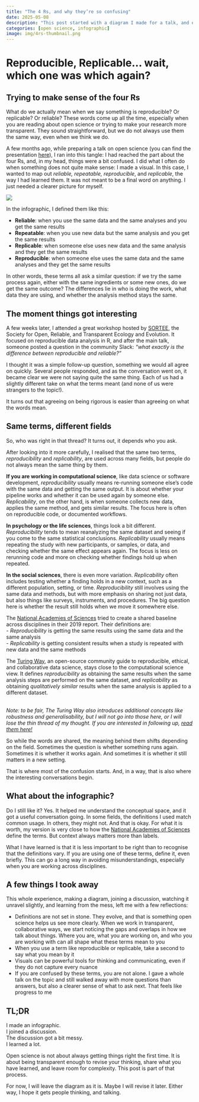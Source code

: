 ```yaml
---
title: "The 4 Rs, and why they’re so confusing"
date: 2025-05-08
description: "This post started with a diagram I made for a talk, and ended with a discussion that showed me just how slippery scientific terms can be."
categories: [open science, infographic]
image: img/4rs-thumbnail.png
---
```


# Reproducible, Replicable… wait, which one was which again?

## Trying to make sense of the four Rs

What do we actually mean when we say something is reproducible? Or replicable? Or reliable? These words come up all the time, especially when you are reading about open science or trying to make your research more transparent. They sound straightforward, but we do not always use them the same way, even when we think we do.

A few months ago, while preparing a talk on open science (you can find the presentation [here](https://cecibaldoni.quarto.pub/open-science---rado-seminar/openscience.html#/title)), I ran into this tangle: I had reached the part about the four Rs, and, in my head, things were a bit confused. I did what I often do when something does not quite make sense: I made a visual. In this case, I wanted to map out *reliable, repeatable, reproducible*, and *replicable*, the way I had learned them. It was not meant to be a final word on anything. I just needed a clearer picture for myself.

![](img/4rs.png)

In the infographic, I defined them like this:

- **Reliable**: when you use the same data and the same analyses and you get the same results  
- **Repeatable**: when you use new data but the same analysis and you get the same results  
- **Replicable**: when someone else uses new data and the same analysis and they get the same results  
- **Reproducible**: when someone else uses the same data and the same analyses and they get the same results  

In other words, these terms all ask a similar question: if we try the same process again, either with the same ingredients or some new ones, do we get the same outcome? The differences lie in who is doing the work, what data they are using, and whether the analysis method stays the same.

## The moment things got interesting

A few weeks later, I attended a great workshop hosted by [SORTEE](https://sortee.org/), the Society for Open, Reliable, and Transparent Ecology and Evolution. It focused on reproducible data analysis in R, and after the main talk, someone posted a question in the community Slack: *"what exactly is the difference between reproducible and reliable?"*

I thought it was a simple follow-up question, something we would all agree on quickly. Several people responded, and as the conversation went on, it became clear we were not saying quite the same thing. Each of us had a slightly different take on what the terms meant (and none of us were strangers to the topic!).

It turns out that agreeing on being rigorous is easier than agreeing on what the words mean.

## Same terms, different fields

So, who was right in that thread? It turns out, it depends who you ask.

After looking into it more carefully, I realised that the same two terms, *reproducibility* and *replicability*, are used across many fields, but people do not always mean the same thing by them.

**If you are working in computational science**, like data science or software development, *reproducibility* usually means re-running someone else's code with the same data and getting the same output. It is about whether your pipeline works and whether it can be used again by someone else. *Replicability*, on the other hand, is when someone collects new data, applies the same method, and gets similar results. The focus here is often on reproducible code, or documented workflows.

**In psychology or the life sciences**, things look a bit different. *Reproducibility* tends to mean reanalyzing the same dataset and seeing if you come to the same statistical conclusions. *Replicability* usually means repeating the study with new participants, or samples, or data, and checking whether the same effect appears again. The focus is less on rerunning code and more on checking whether findings hold up when repeated.

**In the social sciences**, there is even more variation. *Replicability* often includes testing whether a finding holds in a new context, such as a different population, setting, or time. *Reproducibility* still involves using the same data and methods, but with more emphasis on sharing not just data, but also things like surveys, instruments, and procedures. The big question here is whether the result still holds when we move it somewhere else.

The [National Academies of Sciences](https://nap.nationalacademies.org/catalog/25303/reproducibility-and-replicability-in-science) tried to create a shared baseline across disciplines in their 2019 report. Their definitions are:  
- *Reproducibility* is getting the same results using the same data and the same analysis  
- *Replicability* is getting consistent results when a study is repeated with new data and the same methods

The [Turing Way](https://book.the-turing-way.org/), an open-source community guide to reproducible, ethical, and collaborative data science, stays close to the computational science view. It defines *reproducibility* as obtaining the same results when the same analysis steps are performed on the same dataset, and *replicability* as obtaining *qualitatively similar* results when the same analysis is applied to a different dataset.  
<br>

*Note: to be fair, The Turing Way also introduces additional concepts like robustness and generalisability, but I will not go into those here, or I will lose the thin thread of my thought. If you are interested in following up, [read them here!](https://book.the-turing-way.org/reproducible-research/overview/overview-definitions)*

So while the words are shared, the meaning behind them shifts depending on the field. Sometimes the question is whether something runs again. Sometimes it is whether it works again. And sometimes it is whether it still matters in a new setting.

That is where most of the confusion starts. And, in a way, that is also where the interesting conversations begin.

## What about the infographic?

Do I still like it? Yes. It helped me understand the conceptual space, and it got a useful conversation going. In some fields, the definitions I used match common usage. In others, they might not. And that is okay. For what it is worth, my version is very close to how the [National Academies of Sciences](https://nap.nationalacademies.org/catalog/25303/reproducibility-and-replicability-in-science) define the terms. But context always matters more than labels.

What I have learned is that it is less important to be right than to recognise that the definitions vary. If you are using one of these terms, define it, even briefly. This can go a long way in avoiding misunderstandings, especially when you are working across disciplines.

## A few things I took away

This whole experience, making a diagram, joining a discussion, watching it unravel slightly, and learning from the mess, left me with a few reflections:

- Definitions are not set in stone. They evolve, and that is something open science helps us see more clearly. When we work in transparent, collaborative ways, we start noticing the gaps and overlaps in how we talk about things. Where you are, what you are working on, and who you are working with can all shape what these terms mean to you  
- When you use a term like reproducible or replicable, take a second to say what you mean by it  
- Visuals can be powerful tools for thinking and communicating, even if they do not capture every nuance  
- If you are confused by these terms, you are not alone. I gave a whole talk on the topic and still walked away with more questions than answers, but also a clearer sense of what to ask next. That feels like progress to me  

## TL;DR

I made an infographic.  
I joined a discussion.  
The discussion got a bit messy.  
I learned a lot.

Open science is not about always getting things right the first time. It is about being transparent enough to revise your thinking, share what you have learned, and leave room for complexity. This post is part of that process.

For now, I will leave the diagram as it is. Maybe I will revise it later. Either way, I hope it gets people thinking, and talking.




